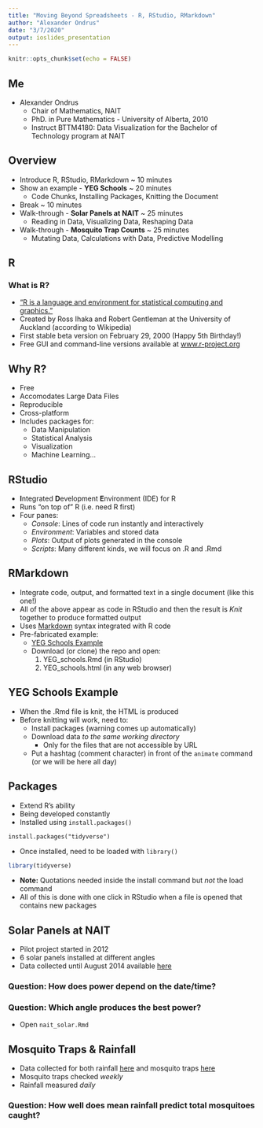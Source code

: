 ```yaml
---
title: "Moving Beyond Spreadsheets - R, RStudio, RMarkdown"
author: "Alexander Ondrus"
date: "3/7/2020"
output: ioslides_presentation
---
```


```r
knitr::opts_chunk$set(echo = FALSE)
```

## Me

- Alexander Ondrus
    - Chair of Mathematics, NAIT
    - PhD. in Pure Mathematics - University of Alberta, 2010
    - Instruct BTTM4180: Data Visualization for the Bachelor of Technology program at NAIT
    
## Overview

- Introduce R, RStudio, RMarkdown ~ 10 minutes
- Show an example - __YEG Schools__ ~ 20 minutes
    - Code Chunks, Installing Packages, Knitting the Document
- Break ~ 10 minutes
- Walk-through - __Solar Panels at NAIT__ ~ 25 minutes
    - Reading in Data, Visualizing Data, Reshaping Data
- Walk-through - __Mosquito Trap Counts__ ~ 25 minutes
    - Mutating Data, Calculations with Data, Predictive Modelling

## R

### What is R?

- ["R is a language and environment for statistical computing and graphics."](https://www.r-project.org/about.html)
- Created by Ross Ihaka and Robert Gentleman at the University of Auckland (according to Wikipedia)
- First stable beta version on February 29, 2000 (Happy 5th Birthday!)
- Free GUI and command-line versions available at [www.r-project.org](www.r-project.org)

## Why R?

- Free
- Accomodates Large Data Files
- Reproducible
- Cross-platform
- Includes packages for:
    - Data Manipulation
    - Statistical Analysis
    - Visualization
    - Machine Learning...

## RStudio

- **I**ntegrated **D**evelopment **E**nvironment (IDE) for R
- Runs "on top of" R (i.e. need R first)
- Four panes:
    - *Console*: Lines of code run instantly and interactively
    - *Environment*: Variables and stored data
    - *Plots*: Output of plots generated in the console
    - *Scripts*: Many different kinds, we will focus on .R and .Rmd

## RMarkdown

- Integrate code, output, and formatted text in a single document (like this one!)
- All of the above appear as code in RStudio and then the result is _Knit_ together to produce formatted output
- Uses [Markdown](https://www.markdownguide.org/basic-syntax/) syntax integrated with R code
- Pre-fabricated example:
    - [YEG Schools Example](https://github.com/alex-ondrus/yeg_schools_eg)
    - Download (or clone) the repo and open:
        1. YEG_schools.Rmd (in RStudio)
        2. YEG_schools.html (in any web browser)

## YEG Schools Example

- When the .Rmd file is knit, the HTML is produced
- Before knitting will work, need to:
    - Install packages (warning comes up automatically)
    - Download data _to the same working directory_
        - Only for the files that are not accessible by URL
    - Put a hashtag (comment character) in front of the `animate` command (or we will be here all day)

## Packages

- Extend R's ability
- Being developed constantly
- Installed using `install.packages()`

```
install.packages("tidyverse")
```

- Once installed, need to be loaded with `library()`

```r
library(tidyverse)
```

- __Note:__ Quotations needed inside the install command but _not_ the load command
- All of this is done with one click in RStudio when a file is opened that contains new packages

## Solar Panels at NAIT

- Pilot project started in 2012
- 6 solar panels installed at different angles
- Data collected until August 2014 available [here](https://data.edmonton.ca/Environmental-Services/Historical-City-of-Edmonton-NAIT-Solar-Panel-Refer/uwuq-3zq3)

### Question: How does power depend on the date/time?

### Question: Which angle produces the best power?

- Open `nait_solar.Rmd`

## Mosquito Traps & Rainfall

- Data collected for both rainfall [here](https://data.edmonton.ca/Environmental-Services/Rainfall-Gauge-Results/7fus-qa4r) and mosquito traps [here](https://data.edmonton.ca/Environmental-Services/Mosquitoes-Trap-Data-May-2011-to-Sep-2015-/5zeu-wkpv)
- Mosquito traps checked _weekly_
- Rainfall measured _daily_

### Question: How well does mean rainfall predict total mosquitoes caught?